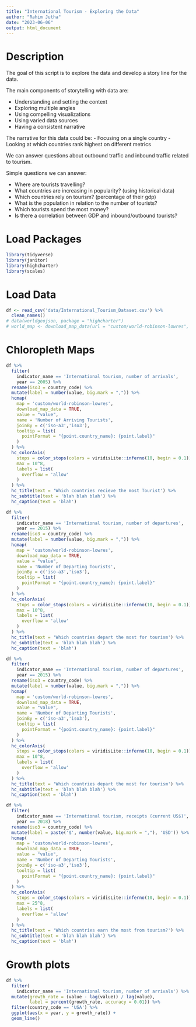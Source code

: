 ```yaml
---
title: "International Tourism - Exploring the Data"
author: "Rahim Jutha"
date: "2023-06-06"
output: html_document
---
```


# Description

The goal of this script is to explore the data and develop a story line for the data.

The main components of storytelling with data are:

- Understanding and setting the context
- Exploring multiple angles
- Using compelling visualizations
- Using varied data sources
- Having a consistent narrative

The narrative for this data could be:
- Focusing on a single country
- Looking at which countries rank highest on different metrics

We can answer questions about outbound traffic and inbound traffic related to tourism.

Simple questions we can answer:

- Where are tourists travelling?
- What countries are increasing in popularity? (using historical data)
- Which countries rely on tourism? (percentage of their gdp)
- What is the population in relation to the number of tourists?
- Which tourists spend the most money?
- Is there a correlation between GDP and inbound/outbound tourists?

# Load Packages
```r
library(tidyverse)
library(janitor)
library(highcharter)
library(scales)
```

# Load Data
```r
df <- read_csv('data/International_Tourism_Dataset.csv') %>%
  clean_names()
# data(worldgeojson, package = "highcharter")
# world_map <- download_map_data(url = "custom/world-robinson-lowres", showinfo = F)
```

# Chloropleth Maps
```r
df %>%
  filter(
    indicator_name == 'International tourism, number of arrivals',
    year == 2005) %>%
  rename(iso3 = country_code) %>%
  mutate(label = number(value, big.mark = ",")) %>%
  hcmap(
    map = 'custom/world-robinson-lowres',
    download_map_data = TRUE,
    value = "value",
    name = 'Number of Arriving Tourists',
    joinBy = c('iso-a3','iso3'),
    tooltip = list(
      pointFormat = "{point.country_name}: {point.label}"
    )
  ) %>%
  hc_colorAxis(
    stops = color_stops(colors = viridisLite::inferno(10, begin = 0.1)),
    max = 10^8,
    labels = list(
      overflow = 'allow'
    )
  ) %>%
  hc_title(text = 'Which countries recieve the most Tourist') %>%
  hc_subtitle(text = 'blah blah blah') %>%
  hc_caption(text = 'blah')
```

```r
df %>%
  filter(
    indicator_name == 'International tourism, number of departures',
    year == 2015) %>%
  rename(iso3 = country_code) %>%
  mutate(label = number(value, big.mark = ",")) %>%
  hcmap(
    map = 'custom/world-robinson-lowres',
    download_map_data = TRUE,
    value = "value",
    name = 'Number of Departing Tourists',
    joinBy = c('iso-a3','iso3'),
    tooltip = list(
      pointFormat = "{point.country_name}: {point.label}"
    )
  ) %>%
  hc_colorAxis(
    stops = color_stops(colors = viridisLite::inferno(10, begin = 0.1)),
    max = 10^8,
    labels = list(
      overflow = 'allow'
    )
  ) %>%
  hc_title(text = 'Which countries depart the most for tourism') %>%
  hc_subtitle(text = 'blah blah blah') %>%
  hc_caption(text = 'blah')
```

```r
df %>%
  filter(
    indicator_name == 'International tourism, number of departures',
    year == 2015) %>%
  rename(iso3 = country_code) %>%
  mutate(label = number(value, big.mark = ",")) %>%
  hcmap(
    map = 'custom/world-robinson-lowres',
    download_map_data = TRUE,
    value = "value",
    name = 'Number of Departing Tourists',
    joinBy = c('iso-a3','iso3'),
    tooltip = list(
      pointFormat = "{point.country_name}: {point.label}"
    )
  ) %>%
  hc_colorAxis(
    stops = color_stops(colors = viridisLite::inferno(10, begin = 0.1)),
    max = 10^8,
    labels = list(
      overflow = 'allow'
    )
  ) %>%
  hc_title(text = 'Which countries depart the most for tourism') %>%
  hc_subtitle(text = 'blah blah blah') %>%
  hc_caption(text = 'blah')
```


```r
df %>%
  filter(
    indicator_name == 'International tourism, receipts (current US$)',
    year == 2018) %>%
  rename(iso3 = country_code) %>%
  mutate(label = paste('$', number(value, big.mark = ","), 'USD')) %>%
  hcmap(
    map = 'custom/world-robinson-lowres',
    download_map_data = TRUE,
    value = "value",
    name = 'Number of Departing Tourists',
    joinBy = c('iso-a3','iso3'),
    tooltip = list(
      pointFormat = "{point.country_name}: {point.label}"
    ) 
  ) %>%
  hc_colorAxis(
    stops = color_stops(colors = viridisLite::inferno(10, begin = 0.1)),
    max = 25^8,
    labels = list(
      overflow = 'allow'
    )
  ) %>%
  hc_title(text = 'Which countries earn the most from tourism?') %>%
  hc_subtitle(text = 'blah blah blah') %>%
  hc_caption(text = 'blah')
```

# Growth plots
```r
df %>%
  filter(
    indicator_name == 'International tourism, number of arrivals') %>%
  mutate(growth_rate = (value - lag(value)) / lag(value),
         label = percent(growth_rate, accuracy = 0.01)) %>%
  filter(country_code == 'USA') %>%
  ggplot(aes(x = year, y = growth_rate)) +
  geom_line()

```
